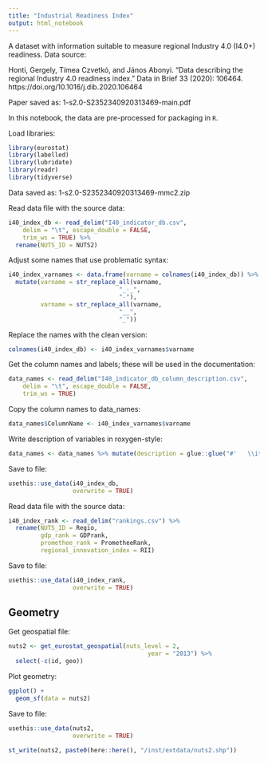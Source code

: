 ```yaml
---
title: "Industrial Readiness Index"
output: html_notebook
---
```


A dataset with information suitable to measure regional Industry 4.0 (I4.0+) readiness. Data source:

Honti, Gergely, Tímea Czvetkó, and János Abonyi. "Data describing the regional Industry 4.0 readiness index." Data in Brief 33 (2020): 106464. https://doi.org/10.1016/j.dib.2020.106464

Paper saved as: 1-s2.0-S2352340920313469-main.pdf

In this notebook, the data are pre-processed for packaging in `R`.

Load libraries:
```r
library(eurostat)
library(labelled)
library(lubridate)
library(readr)
library(tidyverse)
```

Data saved as: 1-s2.0-S2352340920313469-mmc2.zip

Read data file with the source data:
```r
i40_index_db <- read_delim("I40_indicator_db.csv", 
    delim = "\t", escape_double = FALSE, 
    trim_ws = TRUE) %>%
  rename(NUTS_ID = NUTS2)
```

Adjust some names that use problematic syntax:
```r
i40_index_varnames <- data.frame(varname = colnames(i40_index_db)) %>%
  mutate(varname = str_replace_all(varname, 
                               "_-_", 
                               "-"),
         varname = str_replace_all(varname,
                               "__",
                               "_"))
```

Replace the names with the clean version:
```r
colnames(i40_index_db) <- i40_index_varnames$varname
```

Get the column names and labels; these will be used in the documentation:
```r
data_names <- read_delim("I40_indicator_db_column_description.csv", 
    delim = "\t", escape_double = FALSE, 
    trim_ws = TRUE)
```

Copy the column names to data_names:
```r
data_names$ColumnName <- i40_index_varnames$varname
```

Write description of variables in roxygen-style:
```r
data_names <- data_names %>% mutate(description = glue::glue("#'   \\item{{{ColumnName}}}{{{Description}}}"))
```

Save to file:
```r
usethis::use_data(i40_index_db,
                  overwrite = TRUE)
```

Read data file with the source data:
```r
i40_index_rank <- read_delim("rankings.csv") %>%
  rename(NUTS_ID = Regio,
         gdp_rank = GDPrank,
         promethee_rank = PrometheeRank,
         regional_innovation_index = RII)
```

Save to file:
```r
usethis::use_data(i40_index_rank,
                  overwrite = TRUE)
```

## Geometry

Get geospatial file:
```r
nuts2 <- get_eurostat_geospatial(nuts_level = 2, 
                                       year = "2013") %>%
  select(-c(id, geo))
```

Plot geometry:
```r
ggplot() +
  geom_sf(data = nuts2)
```

Save to file:
```r
usethis::use_data(nuts2,
                  overwrite = TRUE)
```

```r
st_write(nuts2, paste0(here::here(), "/inst/extdata/nuts2.shp"))
```

